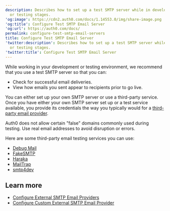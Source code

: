 ```yaml
---
description: Describes how to set up a test SMTP server while in development
  or testing stages.
'og:image': https://cdn2.auth0.com/docs/1.14553.0/img/share-image.png
'og:title': Configure Test SMTP Email Server
'og:url': https://auth0.com/docs/
permalink: configure-test-smtp-email-servers
title: Configure Test SMTP Email Server
'twitter:description': Describes how to set up a test SMTP server while in development
  or testing stages.
'twitter:title': Configure Test SMTP Email Server
---
```

While working in your development or testing environment, we recommend that you use a test SMTP server so that you can:

* Check for successful email deliveries.
* View how emails you sent appear to recipients prior to go live.

You can either set up your own SMTP server or use a third-party service. Once you have either your own SMTP server set up or a test service available, you provide its credentials the way you typically would for a [third-party email provider](/docs/customize/email/smtp-email-providers/configure-custom-external-smtp-email-provider).

Auth0 does not allow certain "false" domains commonly used during testing. Use real email addresses to avoid disruption or errors.

Here are some third-party email testing services you can use:

* [Debug Mail](https://debugmail.io/)
* [FakeSMTP](https://nilhcem.github.io/FakeSMTP/)
* [Haraka](https://haraka.github.io/)
* [MailTrap](https://mailtrap.io/)
* [smtp4dev](https://smtp4dev.codeplex.com/)

## Learn more

* [Configure External SMTP Email Providers](/docs/customize/email/smtp-email-providers)
* [Configure Custom External SMTP Email Provider](/docs/customize/email/smtp-email-providers/configure-custom-external-smtp-email-provider)